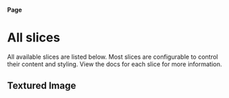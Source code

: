 
<Meta title="Pages/All slices" />

#### Page

# All slices

All available slices are listed below. Most slices are configurable to control
their content and styling. View the docs for each slice for more information.

## Textured Image

<Canvas withSource="none">
  <Story id="pages-textured-image--example" />
</Canvas>
